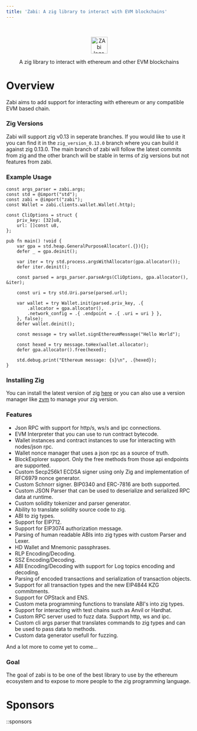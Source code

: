 ```yaml
---
title: 'Zabi: A zig library to interact with EVM blockchains'
---
```


<br/>

<p align="center">
    <picture>
      <img alt="ZAbi logo" src="https://raw.githubusercontent.com/Raiden1411/zabi/main/.github/zabi.svg" style={{width: 'auto'}} height="45" />
    </picture>
</p>

<p align="center">
  A zig library to interact with ethereum and other EVM blockchains 
</p>

# Overview
Zabi aims to add support for interacting with ethereum or any compatible EVM based chain. 

### Zig Versions

Zabi will support zig v0.13 in seperate branches. If you would like to use it you can find it in the `zig_version_0.13.0` branch where you can build it against zig 0.13.0.
The main branch of zabi will follow the latest commits from zig and the other branch will be stable in terms of zig versions but not features from zabi.

### Example Usage
```zig
const args_parser = zabi.args;
const std = @import("std");
const zabi = @import("zabi");
const Wallet = zabi.clients.wallet.Wallet(.http);

const CliOptions = struct {
    priv_key: [32]u8,
    url: []const u8,
};

pub fn main() !void {
    var gpa = std.heap.GeneralPurposeAllocator(.{}){};
    defer _ = gpa.deinit();

    var iter = try std.process.argsWithAllocator(gpa.allocator());
    defer iter.deinit();

    const parsed = args_parser.parseArgs(CliOptions, gpa.allocator(), &iter);

    const uri = try std.Uri.parse(parsed.url);

    var wallet = try Wallet.init(parsed.priv_key, .{
        .allocator = gpa.allocator(),
        .network_config = .{ .endpoint = .{ .uri = uri } },
    }, false);
    defer wallet.deinit();

    const message = try wallet.signEthereumMessage("Hello World");

    const hexed = try message.toHex(wallet.allocator);
    defer gpa.allocator().free(hexed);

    std.debug.print("Ethereum message: {s}\n", .{hexed});
}
```

### Installing Zig

You can install the latest version of zig [here](https://ziglang.org/download/) or you can also use a version manager like [zvm](https://www.zvm.app/guides/install-zvm/) to manage your zig version.

### Features

- Json RPC with support for http/s, ws/s and ipc connections.
- EVM Interpreter that you can use to run contract bytecode.
- Wallet instances and contract instances to use for interacting with nodes/json rpc.
- Wallet nonce manager that uses a json rpc as a source of truth.
- BlockExplorer support. Only the free methods from those api endpoints are supported.
- Custom Secp256k1 ECDSA signer using only Zig and implementation of RFC6979 nonce generator.
- Custom Schnorr signer. BIP0340 and ERC-7816 are both supported.
- Custom JSON Parser that can be used to deserialize and serialized RPC data at runtime.
- Custom solidity tokenizer and parser generator.
- Ability to translate solidity source code to zig.
- ABI to zig types.
- Support for EIP712.
- Support for EIP3074 authorization message.
- Parsing of human readable ABIs into zig types with custom Parser and Lexer.
- HD Wallet and Mnemonic passphrases.
- RLP Encoding/Decoding.
- SSZ Encoding/Decoding.
- ABI Encoding/Decoding with support for Log topics encoding and decoding.
- Parsing of encoded transactions and serialization of transaction objects.
- Support for all transaction types and the new EIP4844 KZG commitments.
- Support for OPStack and ENS.
- Custom meta programming functions to translate ABI's into zig types.
- Support for interacting with test chains such as Anvil or Hardhat.
- Custom RPC server used to fuzz data. Support http, ws and ipc.
- Custom cli args parser that translates commands to zig types and can be used to pass data to methods.
- Custom data generator usefull for fuzzing.

And a lot more to come yet to come...

### Goal

The goal of zabi is to be one of the best library to use by the ethereum ecosystem and to expose to more people to the zig programming language.

# Sponsors

::sponsors
